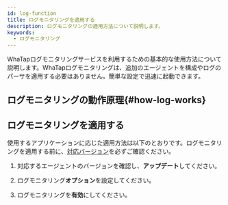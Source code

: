 ```yaml
---
id: log-function
title: ログモニタリングを適用する
description: ログモニタリングの適用方法について説明します。
keywords:
  - ログモニタリング
---
```


WhaTapログモニタリングサービスを利用するための基本的な使用方法について説明します。WhaTapログモニタリングは、追加のエージェントを構成やログのパーサを適用する必要はありません。簡単な設定で迅速に起動できます。 

## ログモニタリングの動作原理{#how-log-works}


<Logbasics />

## ログモニタリングを適用する

使用するアプリケーションに応じた適用方法は以下のとおりです。ログモニタリングを適用する前に、[対応バージョン](#how-log-works)を必ずご確認ください。 

1. 対応するエージェントのバージョンを確認し、**アップデート**してください。

2. ログモニタリング**オプション**を設定してください。

3. ログモニタリングを**有効**にしてください。


<DocCardList/>
